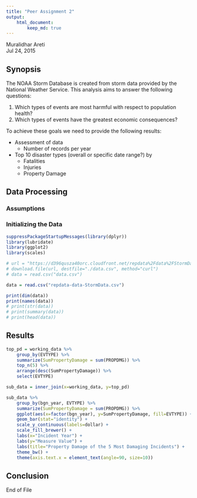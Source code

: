 ```yaml
---
title: "Peer Assignment 2"
output: 
    html_document:
        keep_md: true
---
```

Muralidhar Areti  
Jul 24, 2015

## Synopsis
The NOAA Storm Database is created from storm data provided by the National Weather Service. This analysis aims to answer the following questions:  

1. Which types of events are most harmful with respect to population health?  
2. Which types of events have the greatest economic consequences?  

To achieve these goals we need to provide the following results:  

* Assessment of data  
    - Number of records per year  
* Top 10 disaster types (overall or specific date range?) by  
    - Fatalities  
    - Injuries  
    - Property Damage  


## Data Processing


### Assumptions


### Initializing the Data

```r
suppressPackageStartupMessages(library(dplyr))
library(lubridate)
library(ggplot2)
library(scales)
```

```r
# url = "https://d396qusza40orc.cloudfront.net/repdata%2Fdata%2FStormData.csv.bz2"
# download.file(url, destfile="./data.csv", method="curl")
# data = read.csv("data.csv")

```

```r
data = read.csv("repdata-data-StormData.csv")
```

```r
print(dim(data))
print(names(data))
# print(str(data))
# print(summary(data))
# print(head(data))
```

## Results


```r
top_pd = working_data %>%
    group_by(EVTYPE) %>%
    summarize(SumPropertyDamage = sum(PROPDMG)) %>%
    top_n(5) %>% 
    arrange(desc(SumPropertyDamage)) %>%
    select(EVTYPE)

sub_data = inner_join(x=working_data, y=top_pd)

sub_data %>% 
    group_by(bgn_year, EVTYPE) %>%
    summarize(SumPropertyDamage = sum(PROPDMG)) %>%
    ggplot(aes(x=factor(bgn_year), y=SumPropertyDamage, fill=EVTYPE)) + 
    geom_bar(stat="identity") + 
    scale_y_continuous(labels=dollar) +
    scale_fill_brewer() +
    labs(x="Incident Year") + 
    labs(y="Measure Value") + 
    labs(title="Property Damage of the 5 Most Damaging Incidents") +
    theme_bw() +
    theme(axis.text.x = element_text(angle=90, size=10))
```

## Conclusion


End of File
